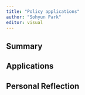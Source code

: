 ```yaml
---
title: "Policy applications"
author: "Sohyun Park"
editor: visual
---
```


## Summary

## Applications

## Personal Reflection

